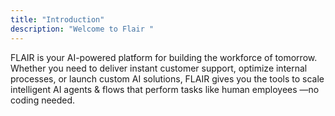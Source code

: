 ```yaml
---
title: "Introduction"
description: "Welcome to Flair "
---
```


FLAIR is your AI-powered platform for building the workforce of tomorrow. Whether you need to deliver instant customer support, optimize internal processes, or launch custom AI solutions, FLAIR gives you the tools to scale intelligent AI agents & flows that perform tasks like human employees —no coding needed.